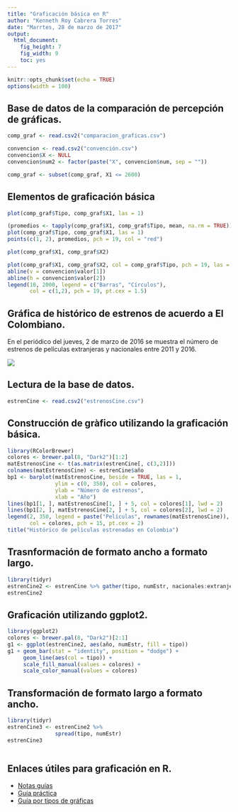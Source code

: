 ```yaml
---
title: "Graficación básica en R"
author: "Kenneth Roy Cabrera Torres"
date: "Marrtes, 28 de marzo de 2017"
output: 
  html_document: 
    fig_height: 7
    fig_width: 9
    toc: yes
---
```


```r
knitr::opts_chunk$set(echo = TRUE)
options(width = 100)
```

## Base de datos de la comparación de percepción de gráficas.

```r
comp_graf <- read.csv2("comparacion_graficas.csv")

convencion <- read.csv2("convención.csv")
convencion$X <- NULL
convencion$num2 <- factor(paste("X", convencion$num, sep = ""))

comp_graf <- subset(comp_graf, X1 <= 2600)
```


## Elementos de graficación básica

```r
plot(comp_graf$Tipo, comp_graf$X1, las = 1)
```

```r
(promedios <- tapply(comp_graf$X1, comp_graf$Tipo, mean, na.rm = TRUE))
plot(comp_graf$Tipo, comp_graf$X1, las = 1)
points(c(1, 2), promedios, pch = 19, col = "red")

```



```r
plot(comp_graf$X1, comp_graf$X2)
```

```r
plot(comp_graf$X1, comp_graf$X2, col = comp_graf$Tipo, pch = 19, las = 1)
abline(v = convencion$valor[1])
abline(h = convencion$valor[2])
legend(10, 2000, legend = c("Barras", "Círculos"),
       col = c(1,2), pch = 19, pt.cex = 1.5)
```



## Gráfica de histórico de estrenos de acuerdo a El Colombiano.

En el periódico del jueves, 2 de marzo de 2016 se muestra el número
de estrenos de películas extranjeras y nacionales entre 2011 y 2016.

![](estrenosCine.png)

## Lectura de la base de datos.

```r
estrenCine <- read.csv2("estrenosCine.csv")
```


## Construcción de gràfico utilizando la graficación básica.

```r
library(RColorBrewer)
colores <- brewer.pal(8, "Dark2")[1:2]
matEstrenosCine <- t(as.matrix(estrenCine[, c(3,2)]))
colnames(matEstrenosCine) <- estrenCine$año
bp1 <- barplot(matEstrenosCine, beside = TRUE, las = 1,
               ylim = c(0, 350), col = colores, 
               ylab = "Número de estrenos",
               xlab = "Año")
lines(bp1[1, ], matEstrenosCine[1, ] + 5, col = colores[1], lwd = 2)
lines(bp1[2, ], matEstrenosCine[2, ] + 5, col = colores[2], lwd = 2)
legend(2, 350, legend = paste("Películas", rownames(matEstrenosCine)), 
       col = colores, pch = 15, pt.cex = 2)
title("Histórico de pelìculas estrenadas en Colombia")
```

## Trasnformación de formato ancho a formato largo.



```r
library(tidyr)
estrenCine2 <- estrenCine %>% gather(tipo, numEstr, nacionales:extranjeras, factor_key = TRUE)
estrenCine2
```

## Graficación utilizando ggplot2.

```r
library(ggplot2)
colores <- brewer.pal(8, "Dark2")[2:1]
g1 <- ggplot(estrenCine2, aes(año, numEstr, fill = tipo))
g1 + geom_bar(stat = "identity", position = "dodge") +
     geom_line(aes(col = tipo)) +
     scale_fill_manual(values = colores) +
     scale_color_manual(values = colores)
```

## Transformación de formato largo a formato ancho.

```r
library(tidyr)
estrenCine3 <- estrenCine2 %>% 
               spread(tipo, numEstr)
estrenCine3
```

```r

```

## Enlaces útiles para graficación en R.

- [Notas guías](https://cran.r-project.org/doc/contrib/grafi3.pdf)
- [Guía práctica](http://rstudio-pubs-static.s3.amazonaws.com/7953_4e3efd5b9415444ca065b1167862c349.html)
- [Guía por tipos de gráficas](http://www.statmethods.net/graphs/)
